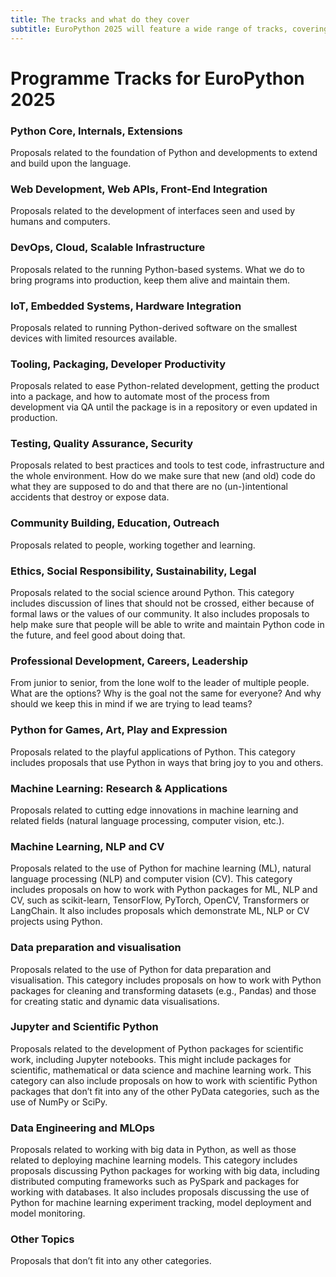 ```yaml
---
title: The tracks and what do they cover
subtitle: EuroPython 2025 will feature a wide range of tracks, covering many aspects of Python and its ecosystem. Here is a list of the tracks and what they cover.
---
```


# Programme Tracks for EuroPython 2025
### Python Core, Internals, Extensions
Proposals related to the foundation of Python and developments to extend and build upon the language.
### Web Development, Web APIs, Front-End Integration
Proposals related to the development of interfaces seen and used by humans and computers.
### DevOps, Cloud, Scalable Infrastructure
Proposals related to the running Python-based systems. What we do to bring programs into production, keep them alive and maintain them.
### IoT, Embedded Systems, Hardware Integration
Proposals related to running Python-derived software on the smallest devices with limited resources available.
### Tooling, Packaging, Developer Productivity
Proposals related to ease Python-related development, getting the product into a package, and how to automate most of the process from development via QA until the package is in a repository or even updated in production.
### Testing, Quality Assurance, Security
Proposals related to best practices and tools to test code, infrastructure and the whole environment. How do we make sure that new (and old) code do what they are supposed to do and that there are no (un-)intentional accidents that destroy or expose data.

[//]: # (### Packages and Modules Maintenance)

[//]: # (Proposals related to )

### Community Building, Education, Outreach
Proposals related to people, working together and learning.
### Ethics, Social Responsibility, Sustainability, Legal
Proposals related to the social science around Python. This category includes discussion of lines that should not be crossed, either because of formal laws or the values of our community. It also includes proposals to help make sure that people will be able to write and maintain Python code in the future, and feel good about doing that.
### Professional Development, Careers, Leadership
From junior to senior, from the lone wolf to the leader of multiple people. What are the options? Why is the goal not the same for everyone? And why should we keep this in mind if we are trying to lead teams?
### Python for Games, Art, Play and Expression
Proposals related to the playful applications of Python. This category includes proposals that use Python in ways that bring joy to you and others.
### Machine Learning: Research & Applications
Proposals related to cutting edge innovations in machine learning and related fields (natural language processing, computer vision, etc.).
### Machine Learning, NLP and CV
Proposals related to the use of Python for machine learning (ML), natural language processing (NLP) and computer vision (CV). This category includes proposals on how to work with Python packages for ML, NLP and CV, such as scikit-learn, TensorFlow, PyTorch, OpenCV, Transformers or LangChain. It also includes proposals which demonstrate ML, NLP or CV projects using Python.
### Data preparation and visualisation
Proposals related to the use of Python for data preparation and visualisation. This category includes proposals on how to work with Python packages for cleaning and transforming datasets (e.g., Pandas) and those for creating static and dynamic data visualisations.
### Jupyter and Scientific Python
Proposals related to the development of Python packages for scientific work, including Jupyter notebooks. This might include packages for scientific, mathematical or data science and machine learning work. This category can also include proposals on how to work with scientific Python packages that don’t fit into any of the other PyData categories, such as the use of NumPy or SciPy.
### Data Engineering and MLOps
Proposals related to working with big data in Python, as well as those related to deploying machine learning models. This category includes proposals discussing Python packages for working with big data, including distributed computing frameworks such as PySpark and packages for working with databases. It also includes proposals discussing the use of Python for machine learning experiment tracking, model deployment and model monitoring.
### Other Topics
Proposals that don’t fit into any other categories.
